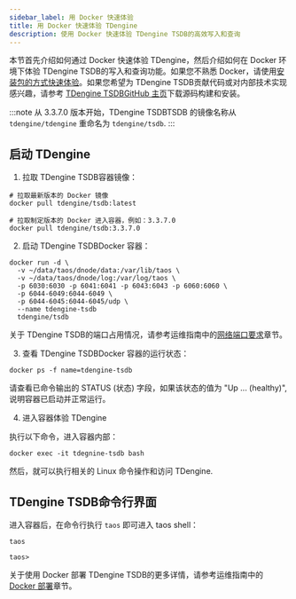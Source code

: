 ```yaml
---
sidebar_label: 用 Docker 快速体验
title: 用 Docker 快速体验 TDengine
description: 使用 Docker 快速体验 TDengine TSDB的高效写入和查询
---
```


本节首先介绍如何通过 Docker 快速体验 TDengine，然后介绍如何在 Docker 环境下体验 TDengine TSDB的写入和查询功能。如果您不熟悉 Docker，请使用[安装包的方式快速体验](../../get-started/package/)。如果您希望为 TDengine TSDB贡献代码或对内部技术实现感兴趣，请参考 [TDengine TSDBGitHub 主页](https://github.com/taosdata/TDengine)下载源码构建和安装。

:::note
从 3.3.7.0 版本开始，TDengine TSDBTSDB 的镜像名称从 `tdengine/tdengine` 重命名为 `tdengine/tsdb`.
:::

## 启动 TDengine

1. 拉取 TDengine TSDB容器镜像：

```shell
# 拉取最新版本的 Docker 镜像
docker pull tdengine/tsdb:latest

# 拉取制定版本的 Docker 进入容器，例如：3.3.7.0
docker pull tdengine/tsdb:3.3.7.0
```

2. 启动 TDengine TSDBDocker 容器：

```shell
docker run -d \
  -v ~/data/taos/dnode/data:/var/lib/taos \
  -v ~/data/taos/dnode/log:/var/log/taos \
  -p 6030:6030 -p 6041:6041 -p 6043:6043 -p 6060:6060 \
  -p 6044-6049:6044-6049 \
  -p 6044-6045:6044-6045/udp \
  --name tdengine-tsdb
  tdengine/tsdb
```

关于 TDengine TSDB的端口占用情况，请参考运维指南中的[网络端口要求](../../operation/planning/#网络端口要求)章节。

3. 查看 TDengine TSDBDocker 容器的运行状态：

```shell
docker ps -f name=tdengine-tsdb
```

请查看已命令输出的 STATUS (状态) 字段，如果该状态的值为 "Up ... (healthy)", 说明容器已启动并正常运行。

4. 进入容器体验 TDengine

执行以下命令，进入容器内部：

```shell
docker exec -it tdegnine-tsdb bash
```

然后，就可以执行相关的 Linux 命令操作和访问 TDengine.

## TDengine TSDB命令行界面

进入容器后，在命令行执行 `taos` 即可进入 taos shell：

```shell
taos

taos>
```

关于使用 Docker 部署 TDengine TSDB的更多详情，请参考运维指南中的 [Docker 部署](../../operation/deployment/#docker-部署)章节。


<Getstarted />
